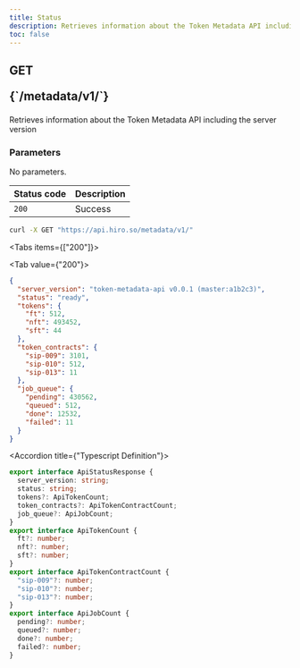 ```yaml
---
title: Status
description: Retrieves information about the Token Metadata API including the server version
toc: false
---
```



<Root>

<API>

<div className='flex-1'>

<h2 className="not-prose mb-2 inline-flex items-center gap-3 font-mono">
  <div className="rounded-lg border px-1 py-0.5 text-xs font-medium border-green-400/50 bg-green-400/20 text-green-600 dark:text-green-400">
    GET
  </div>
  <p className="text-xs">{`/metadata/v1/`}</p>
</h2>

Retrieves information about the Token Metadata API including the server version

### Parameters

No parameters.

| Status code | Description |
| :---------- | :---------- |
| `200`       | Success     |

</div>

<APIExample>

```bash title="curl"
curl -X GET "https://api.hiro.so/metadata/v1/"
```

<Tabs items={["200"]}>

<Tab value={"200"}>



```json title="Example Response"
{
  "server_version": "token-metadata-api v0.0.1 (master:a1b2c3)",
  "status": "ready",
  "tokens": {
    "ft": 512,
    "nft": 493452,
    "sft": 44
  },
  "token_contracts": {
    "sip-009": 3101,
    "sip-010": 512,
    "sip-013": 11
  },
  "job_queue": {
    "pending": 430562,
    "queued": 512,
    "done": 12532,
    "failed": 11
  }
}
```

<Accordions>

<Accordion title={"Typescript Definition"}>

```ts
export interface ApiStatusResponse {
  server_version: string;
  status: string;
  tokens?: ApiTokenCount;
  token_contracts?: ApiTokenContractCount;
  job_queue?: ApiJobCount;
}
export interface ApiTokenCount {
  ft?: number;
  nft?: number;
  sft?: number;
}
export interface ApiTokenContractCount {
  "sip-009"?: number;
  "sip-010"?: number;
  "sip-013"?: number;
}
export interface ApiJobCount {
  pending?: number;
  queued?: number;
  done?: number;
  failed?: number;
}

```

</Accordion>

</Accordions>

</Tab>

</Tabs>

</APIExample>

</API>

</Root>